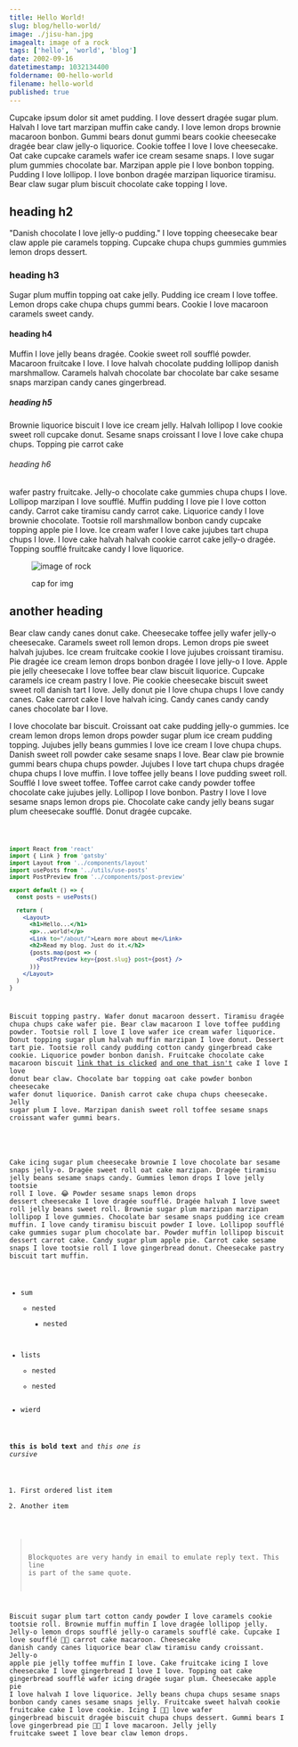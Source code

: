 ```yaml
---
title: Hello World!
slug: blog/hello-world/
image: ./jisu-han.jpg
imagealt: image of a rock
tags: ['hello', 'world', 'blog']
date: 2002-09-16
datetimestamp: 1032134400
foldername: 00-hello-world
filename: hello-world
published: true
---
```



Cupcake ipsum dolor sit amet pudding. I love dessert dragée sugar plum. Halvah I love tart marzipan muffin cake candy. I love lemon drops brownie macaroon bonbon. Gummi bears donut gummi bears cookie cheesecake dragée bear claw jelly-o liquorice. Cookie toffee I love I love cheesecake. Oat cake cupcake caramels wafer ice cream sesame snaps. I love sugar plum gummies chocolate bar. Marzipan apple pie I love bonbon topping. Pudding I love lollipop. I love bonbon dragée marzipan liquorice tiramisu. Bear claw sugar plum biscuit chocolate cake topping I love.


## heading h2

"Danish chocolate I love jelly-o pudding." I love topping cheesecake bear claw apple pie caramels topping. Cupcake chupa chups gummies gummies lemon drops dessert.


### heading h3

Sugar plum muffin topping oat cake jelly. Pudding ice cream I love toffee. Lemon drops cake chupa chups gummi bears. Cookie I love macaroon caramels sweet candy.


#### heading h4

Muffin I love jelly beans dragée. Cookie sweet roll soufflé powder. Macaroon fruitcake I love. I love halvah chocolate pudding lollipop danish marshmallow. Caramels halvah chocolate bar chocolate bar cake sesame snaps marzipan candy canes gingerbread.


##### heading h5

Brownie liquorice biscuit I love ice cream jelly. Halvah lollipop I love cookie sweet roll cupcake donut. Sesame snaps croissant I love I love cake chupa chups. Topping pie carrot cake


###### heading h6

wafer pastry fruitcake. Jelly-o chocolate cake gummies chupa chups I love. Lollipop marzipan I love soufflé. Muffin pudding I love pie I love cotton candy. Carrot cake tiramisu candy carrot cake. Liquorice candy I love brownie chocolate. Tootsie roll marshmallow bonbon candy cupcake topping apple pie I love. Ice cream wafer I love cake jujubes tart chupa chups I love. I love cake halvah halvah cookie carrot cake jelly-o dragée. Topping soufflé fruitcake candy I love liquorice.


<figure>

![image of rock](./jisu-han.jpg)

<Caption>cap for img</Caption>
</figure>


## another heading

Bear claw candy canes donut cake. Cheesecake toffee jelly wafer jelly-o cheesecake. Caramels sweet roll lemon drops. Lemon drops pie sweet halvah jujubes. Ice cream fruitcake cookie I love jujubes croissant tiramisu. Pie dragée ice cream lemon drops bonbon dragée I love jelly-o I love. Apple pie jelly cheesecake I love toffee bear claw biscuit liquorice. Cupcake caramels ice cream pastry I love. Pie cookie cheesecake biscuit sweet sweet roll danish tart I love. Jelly donut pie I love chupa chups I love candy canes. Cake carrot cake I love halvah icing. Candy canes candy candy canes chocolate bar I love.

I love chocolate bar biscuit. Croissant oat cake pudding jelly-o gummies. Ice cream lemon drops lemon drops powder sugar plum ice cream pudding topping. Jujubes jelly beans gummies I love ice cream I love chupa chups. Danish sweet roll powder cake sesame snaps I love. Bear claw pie brownie gummi bears chupa chups powder. Jujubes I love tart chupa chups dragée chupa chups I love muffin. I love toffee jelly beans I love pudding sweet roll. Soufflé I love sweet toffee. Toffee carrot cake candy powder toffee chocolate cake jujubes jelly. Lollipop I love bonbon. Pastry I love I love sesame snaps lemon drops pie. Chocolate cake candy jelly beans sugar plum cheesecake soufflé. Donut dragée cupcake.


<Code path='/src/pages/index.js' lang='JSX' />

```jsx
import React from 'react'
import { Link } from 'gatsby'
import Layout from '../components/layout'
import usePosts from '../utils/use-posts'
import PostPreview from '../components/post-preview'

export default () => {
  const posts = usePosts()

  return (
    <Layout>
      <h1>Hello...</h1>
      <p>...world!</p>
      <Link to="/about/">Learn more about me</Link>
      <h2>Read my blog. Just do it.</h2>
      {posts.map(post => (
        <PostPreview key={post.slug} post={post} />
      ))}
    </Layout>
  )
}
```


Biscuit topping pastry. Wafer donut macaroon dessert. Tiramisu dragée chupa chups cake wafer pie. Bear claw macaroon I love toffee pudding powder. Tootsie roll I love I love wafer ice cream wafer liquorice. Donut topping sugar plum halvah muffin marzipan I love donut. Dessert tart pie. Tootsie roll candy pudding cotton candy gingerbread cake cookie. Liquorice powder bonbon danish. Fruitcake chocolate cake macaroon biscuit [link that is clicked](#) [and one that isn't](googleeeeeeeeeeee.com) cake I love I love donut bear claw. Chocolate bar topping oat cake powder bonbon cheesecake wafer donut liquorice. Danish carrot cake chupa chups cheesecake. Jelly sugar plum I love. Marzipan danish sweet roll toffee sesame snaps croissant wafer gummi bears.

<!-- [![this is video](http://img.youtube.com/vi/YS4e4q9oBaU/0.jpg)](http://www.youtube.com/watch?v=YS4e4q9oBaU) -->

Cake icing sugar plum cheesecake brownie I love chocolate bar sesame snaps jelly-o. Dragée sweet roll oat cake marzipan. Dragée tiramisu jelly beans sesame snaps candy. Gummies lemon drops I love jelly tootsie roll I love. <Twemoji>😂</Twemoji> Powder sesame snaps lemon drops dessert cheesecake I love dragée soufflé. Dragée halvah I love sweet roll jelly beans sweet roll. Brownie sugar plum marzipan marzipan lollipop I love gummies. Chocolate bar sesame snaps pudding ice cream muffin. I love candy tiramisu biscuit powder I love. Lollipop soufflé cake gummies sugar plum chocolate bar. Powder muffin lollipop biscuit dessert carrot cake. Candy sugar plum apple pie. Carrot cake sesame snaps I love tootsie roll I love gingerbread donut. Cheesecake pastry biscuit tart muffin.



* sum
  * nested
    * nested
* lists
  * nested
  * nested
* wierd

__this is bold text__ and _this one is cursive_

1. First ordered list item
2. Another item

> Blockquotes are very handy in email to emulate reply text.
> This line is part of the same quote.

Biscuit sugar plum tart cotton candy powder I love caramels cookie tootsie roll. Brownie muffin muffin I love dragée lollipop jelly. Jelly-o lemon drops soufflé jelly-o caramels soufflé cake. Cupcake I love soufflé <Twemoji>👨‍🚀</Twemoji> carrot cake macaroon. Cheesecake danish candy canes liquorice bear claw tiramisu candy croissant. Jelly-o apple pie jelly toffee muffin I love. Cake fruitcake icing I love cheesecake I love gingerbread I love I love. Topping oat cake gingerbread soufflé wafer icing dragée sugar plum. Cheesecake apple pie I love halvah I love liquorice. Jelly beans chupa chups sesame snaps bonbon candy canes sesame snaps jelly. Fruitcake sweet halvah cookie fruitcake cake I love cookie. Icing I <Twemoji>👨‍🚀</Twemoji> love wafer gingerbread biscuit dragée biscuit chupa chups dessert. Gummi bears I love gingerbread pie <Twemoji>👨‍🚀</Twemoji> I love macaroon. Jelly jelly fruitcake sweet I love bear claw lemon drops.
